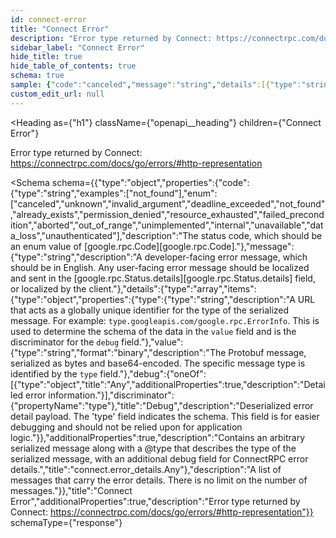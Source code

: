 ```yaml
---
id: connect-error
title: "Connect Error"
description: "Error type returned by Connect: https://connectrpc.com/docs/go/errors/#http-representation"
sidebar_label: "Connect Error"
hide_title: true
hide_table_of_contents: true
schema: true
sample: {"code":"canceled","message":"string","details":[{"type":"string","value":"string","debug":{}}]}
custom_edit_url: null
---
```



<Heading
  as={"h1"}
  className={"openapi__heading"}
  children={"Connect Error"}
>
</Heading>



Error type returned by Connect: https://connectrpc.com/docs/go/errors/#http-representation

<Schema
  schema={{"type":"object","properties":{"code":{"type":"string","examples":["not_found"],"enum":["canceled","unknown","invalid_argument","deadline_exceeded","not_found","already_exists","permission_denied","resource_exhausted","failed_precondition","aborted","out_of_range","unimplemented","internal","unavailable","data_loss","unauthenticated"],"description":"The status code, which should be an enum value of [google.rpc.Code][google.rpc.Code]."},"message":{"type":"string","description":"A developer-facing error message, which should be in English. Any user-facing error message should be localized and sent in the [google.rpc.Status.details][google.rpc.Status.details] field, or localized by the client."},"details":{"type":"array","items":{"type":"object","properties":{"type":{"type":"string","description":"A URL that acts as a globally unique identifier for the type of the serialized message. For example: `type.googleapis.com/google.rpc.ErrorInfo`. This is used to determine the schema of the data in the `value` field and is the discriminator for the `debug` field."},"value":{"type":"string","format":"binary","description":"The Protobuf message, serialized as bytes and base64-encoded. The specific message type is identified by the `type` field."},"debug":{"oneOf":[{"type":"object","title":"Any","additionalProperties":true,"description":"Detailed error information."}],"discriminator":{"propertyName":"type"},"title":"Debug","description":"Deserialized error detail payload. The 'type' field indicates the schema. This field is for easier debugging and should not be relied upon for application logic."}},"additionalProperties":true,"description":"Contains an arbitrary serialized message along with a @type that describes the type of the serialized message, with an additional debug field for ConnectRPC error details.","title":"connect.error_details.Any"},"description":"A list of messages that carry the error details. There is no limit on the number of messages."}},"title":"Connect Error","additionalProperties":true,"description":"Error type returned by Connect: https://connectrpc.com/docs/go/errors/#http-representation"}}
  schemaType={"response"}
>
  
</Schema>
            